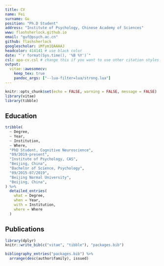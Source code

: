 ```yaml
---
title: CV
name: Fei
surname: Gu
position: "Ph.D Student"
address: "Institute of Psychology, Chinese Academy of Sciences"
www: flashsherlock.github.io
email: "guf@psych.ac.cn"
github: flashsherlock
googlescholar: iMfym1QAAAAJ
headcolor: 414141 # use black color
date: "`r format(Sys.time(), '%B %Y')`"
csl: apa-cv.csl # change this if you want to use other citation styles
output: 
  vitae::awesomecv:
    keep_tex: true
    pandoc_args: ["--lua-filter=lua/strong.lua"]
---
```


```r
knitr::opts_chunk$set(echo = FALSE, warning = FALSE, message = FALSE)
library(vitae)
library(tibble)
```

## Education

```r
tribble(
  ~ Degree,
  ~ Year,
  ~ Institution,
  ~ Where,
  "PhD Student, Cognitive Neuroscience",
  "09/2019-present",
  "Institute of Psychology, CAS",
  "Beijing, China",
  "Bachelor of Science, Psychology",
  "09/2015-07/2019",
  "Beijing Normal University",
  "Beijing, China",
) %>%
  detailed_entries(
    what = Degree,
    when = Year,
    with = Institution,
    where = Where
  )
```

## Publications

```r
library(dplyr)
knitr::write_bib(c("vitae", "tibble"), "packages.bib")

bibliography_entries("packages.bib") %>%
  arrange(desc(author$family), issued)
```
